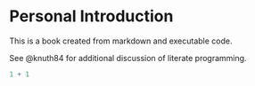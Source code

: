 # Personal Introduction

This is a book created from markdown and executable code.

See @knuth84 for additional discussion of literate programming.

```r
1 + 1
```
